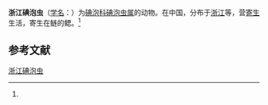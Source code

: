 {{Speciesbox
| name = 浙江碘泡虫
| status = 
| status_system = 
| image = 
| genus = Myxobolus
| species = chekiangensis
| authority = (Chen, 1998)<ref name='id9489'>{{cite web| url =http://www.bioinfo.cn/db05/BjdwSpecies.php?action=view&id=9489| title =浙江碘泡虫| work =《中国动物物种编目数据库》| publisher =中国科学院微生物研究所| author =中国科学院动物研究所| accessdate =2009-04-16| deadurl =yes| archiveurl =https://web.archive.org/web/20131203122335/http://www.bioinfo.cn/db05/BjdwSpecies.php?action=view| archivedate =2013-12-03}}</ref>
}}

'''浙江碘泡虫'''（[[学名|学名]]：{{lang|la|''Myxobolus chekiangensis''}}）为[[碘泡科|碘泡科]][[碘泡虫属|碘泡虫属]]的动物。在中国，分布于[[浙江|浙江]]等，营[[寄生|寄生]]生活，寄生在鲢的鳃。<ref name='id9489'/>

== 参考文献 ==
{{reflist}}

{{Wikispecies|Myxobolus chekiangensis}}

{{taxonbar}}

[[Category:碘泡虫属|浙江碘泡虫]]


{{Cnidarian-stub}}